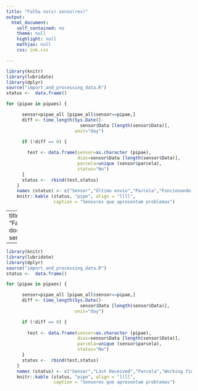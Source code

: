 ```yaml
---
title: "Falha no(s) senso(res)"
output: 
  html_document: 
    self_contained: no
    theme: null
    highlight: null
    mathjax: null
    css: ink.css

---
```



```r

library(knitr)
library(lubridate)
library(dplyr)
source("import_and_processing_data.R")
status <-  data.frame()

for (pipae in pipaes) {

      sensor=pipae_all [pipae_all$sensor==pipae,]
      diff <- time_length(Sys.Date()-
                            sensor$Data [length(sensor$Data)],
                          unit="day")

      if (!diff == 0) {
        
        test <- data.frame(sensor=as.character (pipae),
                           dias=sensor$Data [length(sensor$Data)],
                           parcela=unique (sensor$parcela),
                           status="No")
      }
      status <-  rbind(test,status)
    }
    names (status) <- c("Sensor","Último envio","Parcela","Funcionando bem")
    knitr::kable (status, "pipe", align = "llll", 
                  caption = "Sensores que apresentam problemas")

```
---
title: "Falha dos sensores"

---


```r

library(knitr)
library(lubridate)
library(dplyr)
source("import_and_processing_data.R")
status <-  data.frame()

for (pipae in pipaes) {

      sensor=pipae_all [pipae_all$sensor==pipae,]
      diff <- time_length(Sys.Date()-
                            sensor$Data [length(sensor$Data)],
                          unit="day")

      if (!diff == 0) {
        
        test <- data.frame(sensor=as.character (pipae),
                           dias=sensor$Data [length(sensor$Data)],
                           parcela=unique (sensor$parcela),
                           status="No")
      }
      status <-  rbind(test,status)
    }
    names (status) <- c("Sensor","Last Received","Parcela","Working fine")
    knitr::kable (status, "pipe", align = "llll", 
                  caption = "Sensores que apresentam problemas")

```
